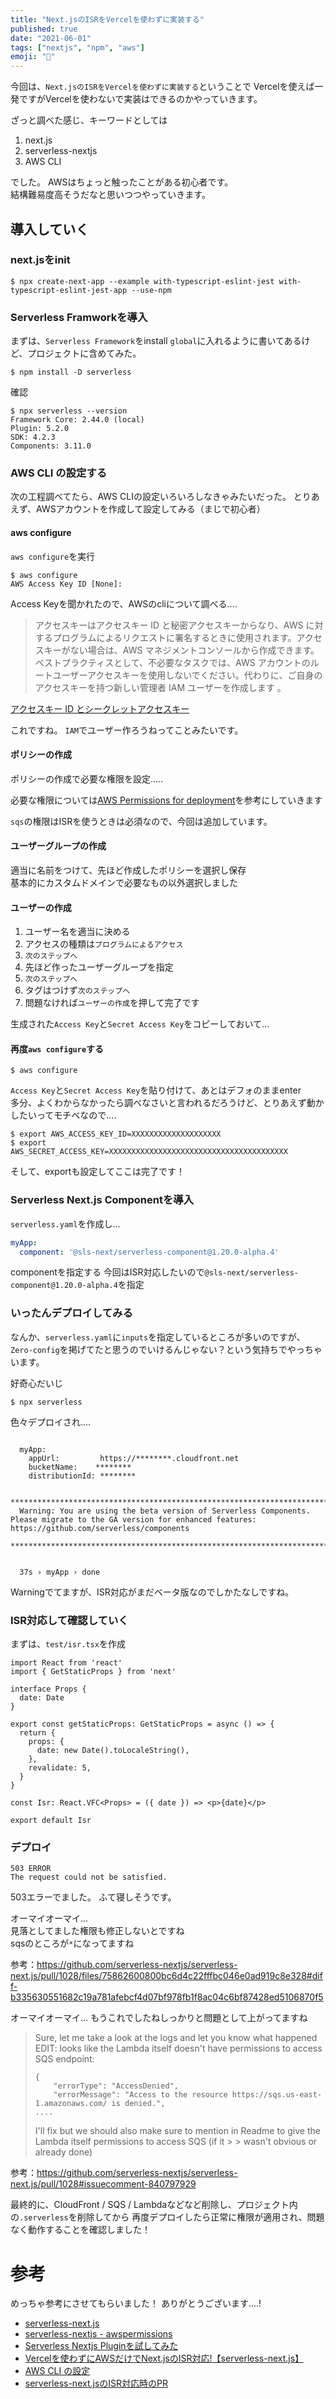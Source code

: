 ```yaml
---
title: "Next.jsのISRをVercelを使わずに実装する"
published: true
date: "2021-06-01"
tags: ["nextjs", "npm", "aws"]
emoji: "🤔"
---
```


今回は、`Next.jsのISRをVercelを使わずに実装する`ということで
Vercelを使えば一発ですがVercelを使わないで実装はできるのかやっていきます。

ざっと調べた感じ、キーワードとしては

1. next.js
2. serverless-nextjs
3. AWS CLI

でした。 
AWSはちょっと触ったことがある初心者です。  
結構難易度高そうだなと思いつつやっていきます。

## 導入していく

### next.jsをinit

```
$ npx create-next-app --example with-typescript-eslint-jest with-typescript-eslint-jest-app --use-npm
```

### Serverless Framworkを導入

まずは、`Serverless Framework`をinstall
`global`に入れるように書いてあるけど、プロジェクトに含めてみた。

```
$ npm install -D serverless
```

確認

```
$ npx serverless --version
Framework Core: 2.44.0 (local)
Plugin: 5.2.0
SDK: 4.2.3
Components: 3.11.0
```

### AWS CLI の設定する

次の工程調べてたら、AWS CLIの設定いろいろしなきゃみたいだった。
とりあえず、AWSアカウントを作成して設定してみる（まじで初心者）

#### aws configure
`aws configure`を実行

```
$ aws configure
AWS Access Key ID [None]:
```

Access Keyを聞かれたので、AWSのcliについて調べる....

>アクセスキーはアクセスキー ID と秘密アクセスキーからなり、AWS に対するプログラムによるリクエストに署名するときに使用されます。アクセスキーがない場合は、AWS マネジメントコンソールから作成できます。ベストプラクティスとして、不必要なタスクでは、AWS アカウントのルートユーザーアクセスキーを使用しないでください。代わりに、ご自身のアクセスキーを持つ新しい管理者 IAM ユーザーを作成します 。 

[アクセスキー ID とシークレットアクセスキー](https://docs.aws.amazon.com/ja_jp/cli/latest/userguide/cli-configure-quickstart.html#cli-configure-quickstart-creds)

これですね。
`IAM`でユーザー作ろうねってことみたいです。


#### ポリシーの作成
ポリシーの作成で必要な権限を設定.....

必要な権限については[AWS Permissions for deployment](https://github.com/serverless-nextjs/serverless-next.js#aws-permissions-for-deployment)を参考にしていきます

`sqs`の権限はISRを使うときは必須なので、今回は追加しています。

#### ユーザーグループの作成

適当に名前をつけて、先ほど作成したポリシーを選択し保存  
基本的にカスタムドメインで必要なもの以外選択しました

#### ユーザーの作成

1. ユーザー名を適当に決める
2. アクセスの種類は`プログラムによるアクセス`
3. `次のステップへ`
4. 先ほど作ったユーザーグループを指定
5. `次のステップへ`
6. タグはつけず`次のステップへ`
7. 問題なければ`ユーザーの作成`を押して完了です

生成された`Access Key`と`Secret Access Key`をコピーしておいて...


#### 再度`aws configure`する

```
$ aws configure
```

`Access Key`と`Secret Access Key`を貼り付けて、あとはデフォのままenter  
多分、よくわからなかったら調べなさいと言われるだろうけど、とりあえず動かしたいってモチベなので....

```
$ export AWS_ACCESS_KEY_ID=XXXXXXXXXXXXXXXXXXXX
$ export AWS_SECRET_ACCESS_KEY=XXXXXXXXXXXXXXXXXXXXXXXXXXXXXXXXXXXXXXXX
```

そして、exportも設定してここは完了です！

### Serverless Next.js Componentを導入

`serverless.yaml`を作成し...

```js:serverless.yaml
myApp:
  component: '@sls-next/serverless-component@1.20.0-alpha.4'
```

componentを指定する
今回はISR対応したいので`@sls-next/serverless-component@1.20.0-alpha.4`を指定

### いったんデプロイしてみる

なんか、`serverless.yaml`に`inputs`を指定しているところが多いのですが、`Zero-config`を掲げてたと思うのでいけるんじゃない？という気持ちでやっちゃいます。

好奇心だいじ

```
$ npx serverless
```

色々デプロイされ....

```

  myApp: 
    appUrl:         https://********.cloudfront.net
    bucketName:    ********
    distributionId: ********

  ******************************************************************************************************************************************************************
  Warning: You are using the beta version of Serverless Components. Please migrate to the GA version for enhanced features: https://github.com/serverless/components
  ******************************************************************************************************************************************************************


  37s › myApp › done
```
Warningでてますが、ISR対応がまだベータ版なのでしかたなしですね。


### ISR対応して確認していく

まずは、`test/isr.tsx`を作成

```js:test/isr.tsx
import React from 'react'
import { GetStaticProps } from 'next'

interface Props {
  date: Date
}

export const getStaticProps: GetStaticProps = async () => {
  return {
    props: {
      date: new Date().toLocaleString(),
    },
    revalidate: 5,
  }
}

const Isr: React.VFC<Props> = ({ date }) => <p>{date}</p>

export default Isr

```

### デプロイ

```
503 ERROR
The request could not be satisfied.
```

503エラーでました。
ふて寝しそうです。


オーマイオーマイ...  
見落としてました権限も修正しないとですね  
sqsのところが`*`になってますね

参考：https://github.com/serverless-nextjs/serverless-next.js/pull/1028/files/75862600800bc6d4c22fffbc046e0ad919c8e328#diff-b335630551682c19a781afebcf4d07bf978fb1f8ac04c6bf87428ed5106870f5

オーマイオーマイ...
もうこれでしたねしっかりと問題として上がってますね

> Sure, let me take a look at the logs and let you know what happened
> EDIT: looks like the Lambda itself doesn't have permissions to access SQS endpoint:
> ```
> {
>     "errorType": "AccessDenied",
>     "errorMessage": "Access to the resource https://sqs.us-east-1.amazonaws.com/ is denied.",
> ....
> ```
> I'll fix but we should also make sure to mention in Readme to give the Lambda itself permissions to access SQS (if it > > wasn't obvious or already done)

参考：https://github.com/serverless-nextjs/serverless-next.js/pull/1028#issuecomment-840797929


最終的に、CloudFront / SQS / Lambdaなどなど削除し、プロジェクト内の`.serverless`を削除してから
再度デプロイしたら正常に権限が適用され、問題なく動作することを確認しました！


# 参考

めっちゃ参考にさせてもらいました！
ありがとうございます....!

- [serverless-next.js](https://github.com/serverless-nextjs/serverless-next.js#readme)
- [serverless-nextjs - awspermissions](https://serverless-nextjs.com/docs/awspermissions/)
- [Serverless Nextjs Pluginを試してみた](https://dev.classmethod.jp/articles/tried-serverless-nextjst-plugin/)
- [Vercelを使わずにAWSだけでNext.jsのISR対応!【serverless-next.js】](https://zenn.dev/makumattun/articles/6e260f3a5af117)
- [AWS CLI の設定](https://docs.aws.amazon.com/ja_jp/cli/latest/userguide/cli-configure-quickstart.html)
- [serverless-next.jsのISR対応時のPR](https://github.com/serverless-nextjs/serverless-next.js/pull/1028)
